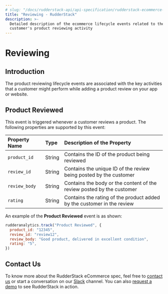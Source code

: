 ```yaml
---
# slug: "/docs/rudderstack-api/api-specification/rudderstack-ecommerce-events-specification/reviewing"
title: "Reviewing - RudderStack"
description: >-
  Detailed description of the ecommerce lifecycle events related to the
  customer's product reviewing activity
---
```


# Reviewing

## Introduction

The product reviewing lifecycle events are associated with the key activities that a customer might perform while adding a product review on your app or website.

## Product Reviewed

This event is triggered whenever a customer reviews a product. The following properties are supported by this event:

| **Property Name** | **Type** | **Description of the Property**                                        |
| :---------------- | :------- | :--------------------------------------------------------------------- |
| `product_id`      | String   | Contains the ID of the product being reviewed                          |
| `review_id`       | String   | Contains the unique ID of the review being posted by the customer      |
| `review_body`     | String   | Contains the body or the content of the review posted by the customer  |
| `rating`          | String   | Contains the rating of the product added by the customer in the review |

An example of the **Product Reviewed** event is as shown:

```javascript
rudderanalytics.track("Product Reviewed", {
  product_id: "12345",
  review_id: "review12",
  review_body: "Good product, delivered in excellent condition",
  rating: "5",
})
```

## Contact Us

To know more about the RudderStack eCommerce spec, feel free to [contact us](mailto:%20docs@rudderstack.com) or start a conversation on our [Slack](https://resources.rudderstack.com/join-rudderstack-slack) channel. You can also [request a demo](https://rudderstack.com/request-a-demo/) to see RudderStack in action.
